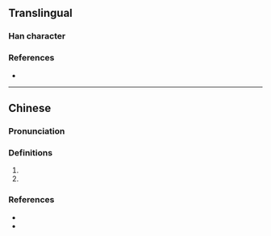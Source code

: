 {{character info/new}}
==Translingual==

===Han character===
{{Han char|rn=30|rad=口|as=06|sn=9|four=68050|canj=ROQ|ids=⿰口年}}

===References===
* {{Han ref|kx=0189.271|hdz=10617.011|uh=54D6|ud=21718|bh=CE44|bd=52804}}

----

==Chinese==
{{zh-forms}}

===Pronunciation===
{{zh-pron
|m=nián
|c=nin4
|h=
|md=
|mn=nî
|w=
|cat=
}}

===Definitions===
{{zh-hanzi}}

# {{zh-only used in|噍吧哖|Tapani {{gloss|the former name of {{w|Yujing District}} in Taiwan}}}}
# {{zh-only used in|瓜仔哖|cucumber}}

===References===
* {{thcwd|40195}}
* {{R:yue:Hanzi}}